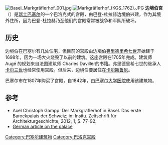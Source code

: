 [[File:Basel_Markgräflerhof_001.jpg|thumb]]
[[File:Markgräflerhof_(KGS_1762).JPG|thumb]]
'''边境伯宫'''（{{lang-de|Markgräflerhof}}）是[[瑞士|瑞士]][[巴塞尔|巴塞尔]]的一个巴洛克式的宫殿，由巴登-杜拉赫边境伯兴建，作为其境外住所，因为巴登-杜拉赫乃至他们的宫殿常常被战争和军队所破坏。

==历史==
边境伯在巴塞尔有几处住宅，但目前的宫殿由边境伯[[弗里德里希七世·马格努斯_(巴登-杜拉赫)|弗里德里希七世]]开始建于1698年，因为一场大火烧毁了以前的建筑。这座宫殿在1705年完成。建筑师 Augé 的规划来自法国建筑师 Charles Daviller的书籍。弗里德里希七世的继承人[[卡尔三世·威廉_(巴登-杜拉赫)|卡尔三世]]也经常使用宫殿。但后来，边境伯要居住在[[卡尔斯鲁厄|卡尔斯鲁厄]]。

巴塞尔市在1807年购买了宫殿，自1842年，由[[巴塞尔大学医院|巴塞尔大学医院]]使用该建筑物。

== 参考 ==
* Axel Christoph Gampp: Der Markgräflerhof in Basel. Das erste Barockpalais der Schweiz; in: Insitu. Zeitschrift für Architekturgeschichte, 2012, 1, S. 77-92.
* [http://www.markuskutter.ch/pdf/geschichten/jura_vogesen/37._Fuerstenresidenz_Basel.pdf German article on the palace] {{Wayback|url=http://www.markuskutter.ch/pdf/geschichten/jura_vogesen/37._Fuerstenresidenz_Basel.pdf |date=20071009084453 }}
{{coord|47.5604|N|7.5838|E|source:wikidata|display=title}}

[[Category:巴塞尔建筑物|Category:巴塞尔建筑物]]
[[Category:巴洛克宫殿|Category:巴洛克宫殿]]